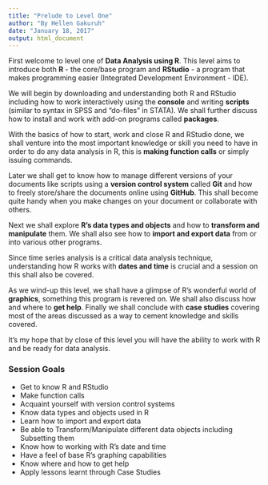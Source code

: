 ```yaml
---
title: "Prelude to Level One"
author: "By Hellen Gakuruh"
date: "January 18, 2017"
output: html_document
---
```


First welcome to level one of **Data Analysis using R**. This level aims to introduce both **R** - the core/base program and **RStudio** - a program that makes programming easier (Integrated Development Environment - IDE).

We will begin by downloading and understanding both R and RStudio including how to work interactively using the **console** and writing **scripts** (similar to syntax in SPSS and "do-files" in STATA). We shall further discuss how to install and work with add-on programs called **packages**. 

With the basics of how to start, work and close R and RStudio done, we shall venture into the most important knowledge or skill you need to have in order to do any data analysis in R, this is **making function calls** or simply issuing commands.

Later we shall get to know how to manage different versions of your documents like scripts using a **version control system** called **Git** and how to freely store/share the documents online using **GitHub**. This shall become quite handy when you make changes on your document or collaborate with others.

Next we shall explore **R's data types and objects** and how to **transform and manipulate** them. We shall also see how to **import and export data** from or into various other programs. 

Since time series analysis is a critical data analysis technique, understanding how R works with **dates and time** is crucial and a session on this shall also be covered.

As we wind-up this level, we shall have a glimpse of R's wonderful world of **graphics**, something this program is revered on. We shall also discuss how and where to **get help**. Finally we shall conclude with **case studies** covering most of the areas discussed as a way to cement knowledge and skills covered. 

It's my hope that by close of this level you will have the ability to work with R and be ready for data analysis.

### Session Goals
  
* Get to know R and RStudio
* Make function calls
* Acquaint yourself with version control systems 
* Know data types and objects used in R
* Learn how to import and export data
* Be able to Transform/Manipulate different data objects including Subsetting them 
* Know how to working with R's date and time
* Have a feel of base R's graphing capabilities
* Know where and how to get help
* Apply lessons learnt through Case Studies
